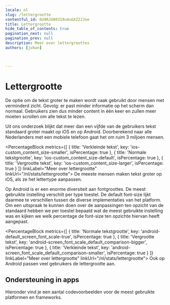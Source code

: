 ```yaml
---
locale: nl
slug: /lettergrootte
contentful_id: 6U9RJU80319u4uGXZ2JJoe
title: Lettergrootte
hide_table_of_contents: true
pagination_next: null
pagination_prev: null
description: Meer over lettergroottes
authors: [johan]


	
---
```


# Lettergrootte

De optie om de tekst groter te maken wordt vaak gebruikt door mensen met verminderd zicht. Gevolg: er past minder informatie op het scherm dan normaal. Gebruikers zien dus minder content in één keer en zullen meer moeten scrollen om alle tekst te lezen.

Uit ons onderzoek blijkt dat meer dan een vijfde van de gebruikers tekst standaard groter maakt op iOS en op Android. Doorberekend naar alle Nederlanders met een mobiele telefoon gaat het om ruim 3 miljoen mensen.

<PercentageBlock
  metrics={[
    { title: 'Verkleinde tekst', key: 'ios-custom_content_size-smaller', isPercentage: true },
    { title: 'Normale tekstgrootte', key: 'ios-custom_content_size-default', isPercentage: true },
    { title: 'Vergrootte tekst', key: 'ios-custom_content_size-larger', isPercentage: true }
  ]}
  linkLabel="Meer over lettergrootte"
  linkUrl="/nl/stats/lettergrootte">
  De meeste mensen maken tekst groter op iOS, als ze het lettertype aanpassen. 
</PercentageBlock>

Op Android is er een enorme diversiteit aan fontgroottes. De meest gebruikte instelling verschilt per type toestel. De default font-size lijkt daarmee te verschillen tussen de diverse implementaties van het platform. Om een uitspraak te kunnen doen over de aanpassingen ten opzicht van de standaard hebben we per toestel bepaald wat de meest gebruikte instelling was en kijken we welk percentage de font-size ten opzichte hiervan heeft aangepast.

<PercentageBlock
  metrics={[
    { title: 'Normale tekstgrootte', key: 'android-default_screen_font_scale-true', isPercentage: true },
    { title: 'Vergrootte tekst', key: 'android-screen_font_scale_default_comparison-bigger', isPercentage: true },
    { title: 'Verkleinde tekst', key: 'android-screen_font_scale_default_comparison-smaller', isPercentage: true }
  ]}
  linkLabel="Meer over lettergrootte"
  linkUrl="/nl/stats/lettergrootte">
  Ook op Android passen veel gebruikers de lettergrootte aan.
</PercentageBlock>

<Quote
  quote="De grootte van teksten aanpassen is voor mij noodzakelijk."
  name="Edith"
  imageSrc="/img/light/Edith-s.jpg"
  alt="Foto van Edith"
  linkLabel="Lees het interview met Edith"
  url="/nl/artikelen/edith"
/>

## Ondersteuning in apps 

Hieronder vind je een aantal codevoorbeelden voor de meest gebruikte platformen en frameworks.

<CodeSample id="text-scale" locale="nl"/>
